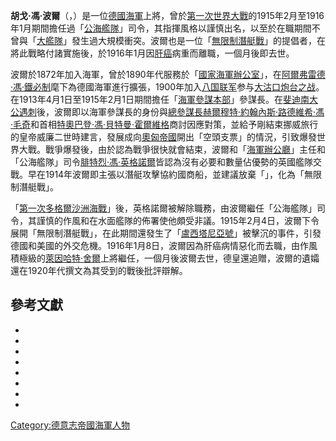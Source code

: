 {{Infobox military person
|name=胡戈·馮·波爾<br />Hugo von Pohl
|birth_date={{birth date|1855|8|25|df=y}}
|death_date={{death date and age|1916|2|23|1855|8|25|df=y}}
|birth_place=[[普魯士王國|普魯士王國]][[西里西亞省|西里西亞省]][[布雷斯勞|布雷斯勞]]
|death_place=[[德意志帝國|德意志帝國]][[柏林|柏林]]
|image=Hugo von Pohl.jpg
|caption=1915年的波爾
|nickname=
|allegiance={{flag|German Empire}}
|branch={{navy|German Empire|name=德意志帝國海軍}}
|serviceyears=1876–1916
|rank=海軍上將
|commands=「[[艾爾薩斯號戰艦|艾爾薩斯號]]」戰艦<br/>[[公海艦隊|公海艦隊]]
|unit=
|battles=[[第一次世界大戰|第一次世界大戰]]
|awards= 
}}
'''胡戈·馮·波爾'''（{{lang-de|'''Hugo von Pohl'''}}，{{bd|1855年|8月25日|1916年|2月23日|catIdx= Pohl, Hugo von}}）是一位[[德意志帝國海軍|德國海軍]]上將，曾於[[第一次世界大戰|第一次世界大戰]]的1915年2月至1916年1月期間擔任過「[[公海艦隊|公海艦隊]]」司令，其指揮風格以謹慎出名，以至於在職期間不曾與「[[大艦隊|大艦隊]]」發生過大規模衝突。波爾也是一位「[[無限制潛艇戰|無限制潛艇戰]]」的提倡者，在將此戰略付諸實施後，於1916年1月因[[肝癌|肝癌]]病重而離職，一個月後即去世。

波爾於1872年加入海軍，曾於1890年代服務於「[[國家海軍辦公室_(德意志帝國)|國家海軍辦公室]]」，在[[阿爾弗雷德·馮·鐵必制|阿爾弗雷德·馮·鐵必制]]麾下為德國海軍進行擴張，1900年加入[[八国联军|八国联军]]参与[[大沽口炮台之战_(1900年)|大沽口炮台之战]]。在1913年4月1日至1915年2月1日期間擔任「[[海軍參謀本部_(德意志帝國)|海軍參謀本部]]」參謀長。在[[塞拉耶佛事件|斐迪南大公遇刺]]後，波爾即以海軍參謀長的身份與[[德國總參謀部|總參謀長]][[赫爾穆特·約翰內斯·路德維希·馮·毛奇|赫爾穆特·約翰內斯·路德維希·馮·毛奇]]和首相[[特奧巴登·馮·貝特曼·霍爾維格|特奧巴登·馮·貝特曼·霍爾維格]]商討因應對策，並給予剛結束挪威旅行的皇帝威廉二世時建言，發展成向[[奧匈帝國|奧匈帝國]]開出「空頭支票」的情況，引致爆發世界大戰。戰爭爆發後，由於認為戰爭很快就會結束，波爾和「[[海軍辦公廳_(德意志帝國)|海軍辦公廳]]」主任{{link-en|格奧爾格·亞歷山大·馮·繆勒|Georg Alexander von Müller}}和「公海艦隊」司令[[腓特烈·馮·英格諾爾|腓特烈·馮·英格諾爾]]皆認為沒有必要和數量佔優勢的英國艦隊交戰。早在1914年波爾即主張以潛艇攻擊協約國商船，並建議放棄「{{link-en|捕獲法則|Prize rules}}」，化為「無限制潛艇戰」。

「[[多格爾沙洲海戰_(1915年)|第一次多格爾沙洲海戰]]」後，英格諾爾被解除職務，由波爾繼任「公海艦隊」司令，其謹慎的作風和在水面艦隊的佈署使他頗受非議。1915年2月4日，波爾下令展開「無限制潛艇戰」，在此期間還發生了「[[盧西塔尼亞號|盧西塔尼亞號]]」被擊沉的事件，引發德國和美國的外交危機。1916年1月8日，波爾因為肝癌病情惡化而去職，由作風積極級的[[萊因哈特·舍爾|萊因哈特·舍爾]]上將繼任，一個月後波爾去世，德皇還追贈{{link-en|紅鷹勳章|Order of the Red Eagle|橡葉配寶劍紅鷹勳章}}，波爾的遺孀還在1920年代撰文為其受到的戰後批評辯解。

==參考文獻==
{{refbegin}}
* {{cite book |last=Butler|first=Daniel Allen|title=Distant victory: the Battle of Jutland and the Allied triumph in the First World War|year=2006|location=|publisher=Greenwood Publishing Group|isbn=978-0-275-99073-2}}
*{{cite book |last=Fischer|first=Fritz|title=Germany's Aims in the First World War|url=https://archive.org/details/germanysaimsinfi0000fisc|year=1967|location=New York|publisher=W.W. Norton|isbn=978-0-393-09798-6}}
* {{cite journal|journal=Information Quarterly|volume=2|issue=1|publisher=R. R. Bowker Co.|location=New York|year=1916}}
*{{Cite book |last=Kelly|first=Patrick J.|title=Tirpitz and the Imperial German Navy|year=2011|publisher=Indiana University Press|location=Bloomington, IN|isbn=978-0-253-35593-5}}
* {{cite book |last=Mombauer|first=Annika|title=Helmuth Von Moltke and the Origins of the First World War
|year=2001|location=Cambridge, UK|publisher=Cambridge University Press|isbn=0-521-79101-4}}
*{{cite book |last=Philbin |first=Tobias R., III|title=Admiral von Hipper: The Inconvenient Hero|year=1982 |publisher=B. R. Grüner Publishing Co. |location=Amsterdam |isbn=90-6032-200-2 }}
*{{cite book |last=Staff|first=Gary|title=German Battleships: 1914–1918 (Volume 2)|year=2010|location=Oxford|publisher=Osprey Books|isbn=978-1-84603-468-8|oclc=449845203}}
* {{cite book |last=Tucker|first=Spencer|title=World War I: A - D., Volume 1|year=2005|location=Santa Barbara, CA|publisher=ABC-CLIO|isbn=1-85109-420-2}}
{{refend}}

{{s-start}}
{{s-off}}
{{succession box|
before= [[腓特烈·馮·英格諾爾|腓特烈·馮·英格諾爾]] |
title=[[公海艦隊|公海艦隊]]司令 |
years=1915年2月 – 1916年1月|
after=[[萊因哈特·舍爾|萊因哈特·舍爾]]
}}
{{s-end}}
{{Authority control}}
[[Category:德意志帝國海軍人物|Category:德意志帝國海軍人物]]